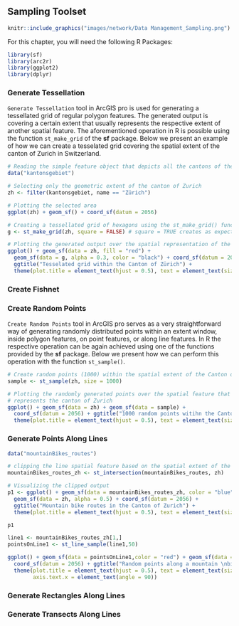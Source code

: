 ## Sampling Toolset

```r
knitr::include_graphics("images/network/Data Management_Sampling.png")
```

For this chapter, you will need the following R Packages:

```r
library(sf)
library(arc2r)
library(ggplot2)
library(dplyr)
```

### Generate Tessellation

`Generate Tessellation` tool in ArcGIS pro is used for generating a tessellated grid of regular polygon features. The generated output is covering a certain extent that usually represents the respective extent of another spatial feature. The aforementioned operation in R is possible using the function `st_make_grid` of the **sf** package. Below we present an example of how we can create a tesselated grid covering the spatial extent of the canton of Zurich in Switzerland.

```r
# Reading the simple feature object that depicts all the cantons of the country of Switzerland
data("kantonsgebiet")

# Selecting only the geometric extent of the canton of Zurich
zh <- filter(kantonsgebiet, name == "Zürich")

# Plotting the selected area
ggplot(zh) + geom_sf() + coord_sf(datum = 2056)

# Creating a tessellated grid of hexagons using the st_make_grid() function. 
g <- st_make_grid(zh, square = FALSE) # square = TRUE creates as expected a tesselation of squares

# Plotting the generated output over the spatial representation of the canton of Zurich
ggplot() + geom_sf(data = zh, fill = "red") +
  geom_sf(data = g, alpha = 0.3, color = "black") + coord_sf(datum = 2056) +
  ggtitle("Tesselated grid within the Canton of Zürich") +
  theme(plot.title = element_text(hjust = 0.5), text = element_text(size=9))
```

### Create Fishnet




### Create Random Points

`Create Random Points` tool in ArcGIS pro serves as a very straightforward way of generating randomly distributed points within an extent window, inside polygon features, on point features, or along line features. In R the respective operation can be again achieved using one of the functions provided by the **sf** package. Below we present how we can perform this operation with the function `st_sample()`.

```r
# Create random points (1000) within the spatial extent of the Canton of Zurich
sample <- st_sample(zh, size = 1000)

# Plotting the randomly generated points over the spatial feature that
# represents the canton of Zurich
ggplot() + geom_sf(data = zh) + geom_sf(data = sample) +
  coord_sf(datum = 2056) + ggtitle("1000 random points witihn the Canton of Zurich") +
  theme(plot.title = element_text(hjust = 0.5), text = element_text(size=9))
```


### Generate Points Along Lines

```r
data("mountainBikes_routes")

# clipping the line spatial feature based on the spatial extent of the Canton of Zurich
mountainBikes_routes_zh <- st_intersection(mountainBikes_routes, zh)

# Visualizing the clipped output
p1 <- ggplot() + geom_sf(data = mountainBikes_routes_zh, color = "blue") +
  geom_sf(data = zh, alpha = 0.5) + coord_sf(datum = 2056) +
  ggtitle("Mountain bike routes in the Canton of Zurich") +
  theme(plot.title = element_text(hjust = 0.5), text = element_text(size=9))

p1
```

```r
line1 <- mountainBikes_routes_zh[1,]
pointsOnLine1 <- st_line_sample(line1,50)

ggplot() + geom_sf(data = pointsOnLine1,color = "red") + geom_sf(data = line1) + coord_equal() + 
  coord_sf(datum = 2056) + ggtitle("Random points along a mountain \nbike route in the canton of Zurich") +
  theme(plot.title = element_text(hjust = 0.5), text = element_text(size=9),
        axis.text.x = element_text(angle = 90))
```

<!-- ToDo -->
<!-- I have to generalise it to every line of the dataframe -->


### Generate Rectangles Along Lines



### Generate Transects Along Lines







